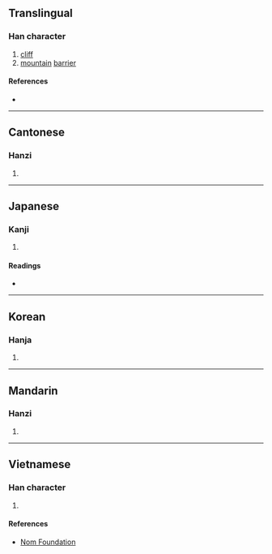 {{character info/new}}
==Translingual==

===Han character===
{{Han char|rn=46|rad=山|as=11|sn=14|four=20746|canj=UYTJ|ids=⿰山章}}

# [[cliff]]
# [[mountain]] [[barrier]]

====References====
* {{Han ref|kx=0318.270|dkj=08410|dj=0618.390|hdz=10795.060|uh=5D82|ud=23938|bh=E1A3|bd=57763}}

----

==Cantonese==

===Hanzi===
{{yue-hanzi|jyut=[[zoeng3]]|y=jeung3}}

# {{defn|lang=yue|sort=山11}}

----

==Japanese==

===Kanji===
{{ja-kanji|grade=|rs=山11}}

# {{defn|lang=ja|sort=山11}}

====Readings====
* {{ja-readings|on=[[しょう]] (shō)|kun=[[みね]] (mine)}}

----

==Korean==

===Hanja===
{{ko-hanja|hangeul=장|rv=jang|mr=chang}}

# {{defn|lang=ko|sort=山11}}

----

==Mandarin==

===Hanzi===
{{cmn-hanzi|pin=[[zhàng]] ([[zhang4]]), [[qiáo]] ([[qiao2]])|wg=chang<sup>4</sup>, ch'iao<sup>2</sup>}}

# {{defn|lang=cmn|sort=山11}}

----

==Vietnamese==

===Han character===
{{vi-readings|rs=山11|hanviet=chướng}}

# {{defn|lang=vi|sort=山11}}

====References====
* [http://nomfoundation.org/common/nom_details.php?codepoint=5d82 Nom Foundation]